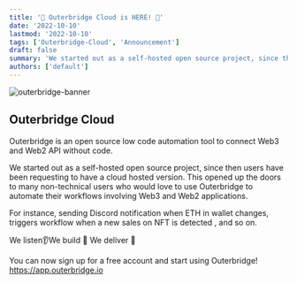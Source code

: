 ```yaml
---
title: '🎉 Outerbridge Cloud is HERE! 🎉'
date: '2022-10-10'
lastmod: '2022-10-10'
tags: ['Outerbridge-Cloud', 'Announcement']
draft: false
summary: 'We started out as a self-hosted open source project, since then users have been requesting to have a cloud host..'
authors: ['default']
---
```


![outerbridge-banner](/static/images/twitter-card.png)

## Outerbridge Cloud

Outerbridge is an open source low code automation tool to connect Web3 and Web2 API without code.

We started out as a self-hosted open source project, since then users have been requesting to have a cloud hosted version. This opened up the doors to many non-technical users who would love to use Outerbridge to automate their workflows involving Web3 and Web2 applications.

For instance, sending Discord notification when ETH in wallet changes, triggers workflow when a new sales on NFT is detected , and so on.

We listen👂We build 🧱 We deliver 🚀

You can now sign up for a free account and start using Outerbridge!
https://app.outerbridge.io
